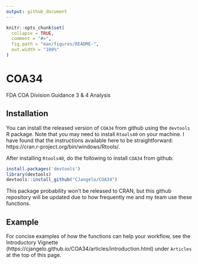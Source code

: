 ```yaml
---
output: github_document
---
```


<!-- README.md is generated from README.Rmd. Please edit that file -->

```r
knitr::opts_chunk$set(
  collapse = TRUE,
  comment = "#>",
  fig.path = "man/figures/README-",
  out.width = "100%"
)
```

# COA34

<!-- badges: start -->
<!-- badges: end -->


FDA COA Division Guidance 3 & 4 Analysis


## Installation

You can install the released version of  `COA34` from github using the `devtools` R package. Note that you may need to install `Rtools40` on your machine. I have found that the instructions available here to be straightforward: https://cran.r-project.org/bin/windows/Rtools/. 

After installing `Rtools40`, do the following to install `COA34` from github:


``` r
install.packages('devtools')
library(devtools)
devtools::install_github("CJangelo/COA34")
```
This package probability won't be released to CRAN, but this github repository will be updated due to how frequently me and my team use these functions. 


## Example

For concise examples of how the functions can help your workflow, see the Introductory Vignette (https://cjangelo.github.io/COA34/articles/introduction.html) under `Articles` at the top of this page. 


